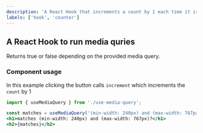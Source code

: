 ```yaml
---
description: 'A React Hook that increments a count by 1 each time it is called.'
labels: ['hook', 'counter']
---
```



## A React Hook to run media quries

Returns true or false depending on the provided media query.

### Component usage

In this example clicking the button calls `increment` which increments the `count` by 1

```jsx live
import { useMediaQuery } from './use-media-query';

const matches = useMediaQuery('(min-width: 240px) and (max-width: 767px)');
<h1>matches (min-width: 240px) and (max-width: 767px)?</h1>
<h2>{matches}</h2>
```
